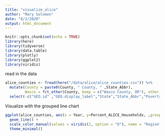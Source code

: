 ```yaml
---
title: "visualize_alice"
author: "Mary Solomon"
date: "8/1/2020"
output: html_document
---
```


```r
knitr::opts_chunk$set(echo = TRUE)
library(here)
library(tidyverse)
library(data.table)
library(plotly)
library(ggplot2)
library(viridis)
```

read in the data
```r
alice_counties <- fread(here("/data/alice/alice_counties.csv")) %>%
  mutate(County = paste0(County, " County, " ,State_Abbr),
         Wasco = fct_other(County, keep = c("Wasco County, OR"), other_level = "Neighboring Counties")) %>%
  select(-c("GEO.id" ,"GEO.display_label","State","State_Abbr","Poverty_Household","ALICE_Household"))
```


Visualize with the grouped line chart
```r
ggplot(alice_counties, aes(x = Year, y=Percent_ALICE_Households, ,group = County, color = Wasco)) +
  geom_line() + 
  scale_color_manual(values = viridis(2, option = "D"), name = "Region") +
  theme_minimal()
```

